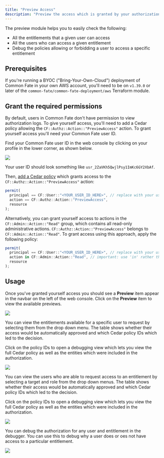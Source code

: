 ```yaml
---
title: "Preview Access"
description: "Preview the access which is granted by your authorization policies."
---
```


The preview module helps you to easily check the following:

- All the entitlements that a given user can access
- All the users who can access a given entitlement
- Debug the policies allowing or forbidding a user to access a specific entitlement

## Prerequisites

If you're running a BYOC ("Bring-Your-Own-Cloud") deployment of Common Fate in your own AWS account, you'll need to be on `v1.39.0` or later of the `common-fate/common-fate-deployment/aws` Terraform module.

## Grant the required permissions

By default, users in Common Fate don't have permission to view authorization logs. To give yourself access, you'll need to add a Cedar policy allowing the `CF::Authz::Action::"PreviewAccess"` action. To grant yourself access you'll need your Common Fate user ID.

Find your Common Fate user ID in the web console by clicking on your profile in the lower corner, as shown below.

<img src="/images/cf-find-user-id.png" />

Your user ID should look something like `usr_2ZaVKh5QwjlPsy1ImKc6GY2XbAf`.

Then, [add a Cedar policy](/authz/introduction#deploying-authorization-policies-to-terraform) which grants access to the `CF::Authz::Action::"PreviewAccess"` action:

```js
permit(
  principal == CF::User::"<YOUR_USER_ID_HERE>", // replace with your user ID, e.g. CF::User::"usr_2ZaVKh5QwjlPsy1ImKc6GY2XbAf"
  action == CF::Authz::Action::"PreviewAccess",
  resource
);
```

Alternatively, you can grant yourself access to actions in the `CF::Admin::Action::"Read"` group, which contains all read-only administrative actions. `CF::Authz::Action::"PreviewAccess"` belongs to `CF::Admin::Action::"Read"`. To grant access using this approach, apply the following policy:

```js
permit(
  principal == CF::User::"<YOUR_USER_ID_HERE>", // replace with your user ID, e.g. CF::User::"usr_2ZaVKh5QwjlPsy1ImKc6GY2XbAf"
  action in CF::Admin::Action::"Read", // important: use 'in' rather than '==', because this is a group of actions
  resource
);
```

## Usage

Once you've granted yourself access you should see a **Preview** item appear in the navbar on the left of the web console. Click on the **Preview** item to view the available previews.

<img src="/images/preview/index.png" />

You can view the entitlements available for a specific user to request by selecting them from the drop down menu.
The table shows whether their access would be automatically approved and which Cedar policy IDs which led to the decision.

Click on the policy IDs to open a debugging view which lets you view the full Cedar policy as well as the entities which were included in the authorization.

<img src="/images/preview/user.png" />

You can view the users who are able to request access to an entitlement by selecting a target and role from the drop down menus.
The table shows whether their access would be automatically approved and which Cedar policy IDs which led to the decision.

Click on the policy IDs to open a debugging view which lets you view the full Cedar policy as well as the entities which were included in the authorization.

<img src="/images/preview/entitlement.png" />

You can debug the authorization for any user and entitlement in the debugger. You can use this to debug why a user does or oes not have access to a particular entitlement.

<img src="/images/preview/debug.png" />
